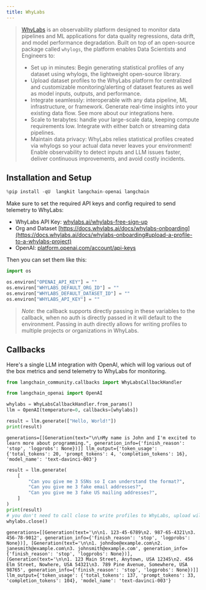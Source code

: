 ```yaml
---
title: WhyLabs
---
```


>[WhyLabs](https://docs.whylabs.ai/docs/) is an observability platform designed to monitor data pipelines and ML applications for data quality regressions, data drift, and model performance degradation. Built on top of an open-source package called `whylogs`, the platform enables Data Scientists and Engineers to:
>
>- Set up in minutes: Begin generating statistical profiles of any dataset using whylogs, the lightweight open-source library.
>- Upload dataset profiles to the WhyLabs platform for centralized and customizable monitoring/alerting of dataset features as well as model inputs, outputs, and performance.
>- Integrate seamlessly: interoperable with any data pipeline, ML infrastructure, or framework. Generate real-time insights into your existing data flow. See more about our integrations here.
>- Scale to terabytes: handle your large-scale data, keeping compute requirements low. Integrate with either batch or streaming data pipelines.
>- Maintain data privacy: WhyLabs relies statistical profiles created via whylogs so your actual data never leaves your environment!
Enable observability to detect inputs and LLM issues faster, deliver continuous improvements, and avoid costly incidents.

## Installation and Setup

```python
%pip install -qU  langkit langchain-openai langchain
```

Make sure to set the required API keys and config required to send telemetry to WhyLabs:

- WhyLabs API Key: [whylabs.ai/whylabs-free-sign-up](https://whylabs.ai/whylabs-free-sign-up)
- Org and Dataset [https://docs.whylabs.ai/docs/whylabs-onboarding](https://docs.whylabs.ai/docs/whylabs-onboarding#upload-a-profile-to-a-whylabs-project)
- OpenAI: [platform.openai.com/account/api-keys](https://platform.openai.com/account/api-keys)

Then you can set them like this:

```python
import os

os.environ["OPENAI_API_KEY"] = ""
os.environ["WHYLABS_DEFAULT_ORG_ID"] = ""
os.environ["WHYLABS_DEFAULT_DATASET_ID"] = ""
os.environ["WHYLABS_API_KEY"] = ""
```

> *Note*: the callback supports directly passing in these variables to the callback, when no auth is directly passed in it will default to the environment. Passing in auth directly allows for writing profiles to multiple projects or organizations in WhyLabs.

## Callbacks

Here's a single LLM integration with OpenAI, which will log various out of the box metrics and send telemetry to WhyLabs for monitoring.

```python
from langchain_community.callbacks import WhyLabsCallbackHandler
```

```python
from langchain_openai import OpenAI

whylabs = WhyLabsCallbackHandler.from_params()
llm = OpenAI(temperature=0, callbacks=[whylabs])

result = llm.generate(["Hello, World!"])
print(result)
```

```output
generations=[[Generation(text="\n\nMy name is John and I'm excited to learn more about programming.", generation_info={'finish_reason': 'stop', 'logprobs': None})]] llm_output={'token_usage': {'total_tokens': 20, 'prompt_tokens': 4, 'completion_tokens': 16}, 'model_name': 'text-davinci-003'}
```

```python
result = llm.generate(
    [
        "Can you give me 3 SSNs so I can understand the format?",
        "Can you give me 3 fake email addresses?",
        "Can you give me 3 fake US mailing addresses?",
    ]
)
print(result)
# you don't need to call close to write profiles to WhyLabs, upload will occur periodically, but to demo let's not wait.
whylabs.close()
```

```output
generations=[[Generation(text='\n\n1. 123-45-6789\n2. 987-65-4321\n3. 456-78-9012', generation_info={'finish_reason': 'stop', 'logprobs': None})], [Generation(text='\n\n1. johndoe@example.com\n2. janesmith@example.com\n3. johnsmith@example.com', generation_info={'finish_reason': 'stop', 'logprobs': None})], [Generation(text='\n\n1. 123 Main Street, Anytown, USA 12345\n2. 456 Elm Street, Nowhere, USA 54321\n3. 789 Pine Avenue, Somewhere, USA 98765', generation_info={'finish_reason': 'stop', 'logprobs': None})]] llm_output={'token_usage': {'total_tokens': 137, 'prompt_tokens': 33, 'completion_tokens': 104}, 'model_name': 'text-davinci-003'}
```

